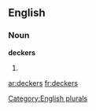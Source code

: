 
==English==

===Noun===
'''deckers'''

# {{plural of|[[decker]]}}

[[Category:English plurals]]

[[ar:deckers]]
[[fr:deckers]]